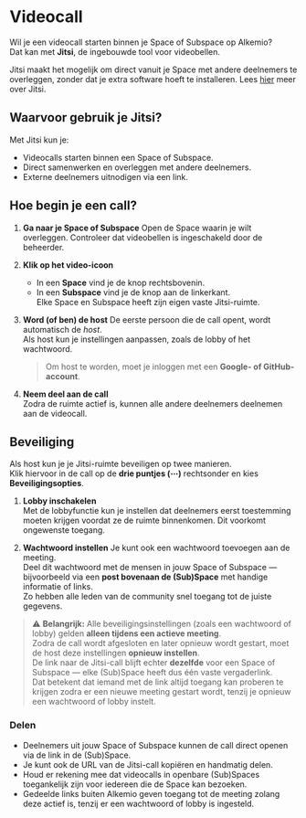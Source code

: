 # Videocall

Wil je een videocall starten binnen je Space of Subspace op Alkemio?\
Dat kan met **Jitsi**, de ingebouwde tool voor videobellen.

Jitsi maakt het mogelijk om direct vanuit je Space met andere deelnemers te overleggen, zonder dat je extra software hoeft te installeren.
Lees [hier](https://jitsi.org/jitsi-meet/) meer over Jitsi.

## Waarvoor gebruik je Jitsi?

Met Jitsi kun je:

* Videocalls starten binnen een Space of Subspace.
* Direct samenwerken en overleggen met andere deelnemers.
* Externe deelnemers uitnodigen via een link.

## Hoe begin je een call?

1. **Ga naar je Space of Subspace**
   Open de Space waarin je wilt overleggen. Controleer dat videobellen is ingeschakeld door de beheerder.

2. **Klik op het video-icoon**
   * In een **Space** vind je de knop rechtsbovenin.
   * In een **Subspace** vind je de knop aan de linkerkant.\
     Elke Space en Subspace heeft zijn eigen vaste Jitsi-ruimte.

3. **Word (of ben) de host**
   De eerste persoon die de call opent, wordt automatisch de *host*.\
   Als host kun je instellingen aanpassen, zoals de lobby of het wachtwoord.
   > Om host te worden, moet je inloggen met een **Google- of GitHub-account**.

4. **Neem deel aan de call**\
   Zodra de ruimte actief is, kunnen alle andere deelnemers deelnemen aan de videocall.

## Beveiliging

Als host kun je je Jitsi-ruimte beveiligen op twee manieren.\
Klik hiervoor in de call op de **drie puntjes (⋯)** rechtsonder en kies **Beveiligingsopties**.

1. **Lobby inschakelen**\
   Met de lobbyfunctie kun je instellen dat deelnemers eerst toestemming moeten krijgen voordat ze de ruimte binnenkomen. Dit voorkomt ongewenste toegang.

2. **Wachtwoord instellen**
   Je kunt ook een wachtwoord toevoegen aan de meeting.\
   Deel dit wachtwoord met de mensen in jouw Space of Subspace — bijvoorbeeld via een **post bovenaan de (Sub)Space** met handige informatie of links.\
   Zo hebben alle leden van de community snel toegang tot de juiste gegevens.

> ⚠️ **Belangrijk:**
> Alle beveiligingsinstellingen (zoals een wachtwoord of lobby) gelden **alleen tijdens een actieve meeting**.\
> Zodra de call wordt afgesloten en later opnieuw wordt gestart, moet de host deze instellingen **opnieuw instellen**.\
> De link naar de Jitsi-call blijft echter **dezelfde** voor een Space of Subspace — elke (Sub)Space heeft dus één vaste vergaderlink.\
> Dat betekent dat iemand met de link altijd toegang kan proberen te krijgen zodra er een nieuwe meeting gestart wordt, tenzij je opnieuw een wachtwoord of lobby instelt.

### Delen

* Deelnemers uit jouw Space of Subspace kunnen de call direct openen via de link in de (Sub)Space.
* Je kunt ook de URL van de Jitsi-call kopiëren en handmatig delen.
* Houd er rekening mee dat videocalls in openbare (Sub)Spaces toegankelijk zijn voor iedereen die de Space kan bezoeken.
* Gedeelde links buiten Alkemio geven toegang tot de meeting zolang deze actief is, tenzij er een wachtwoord of lobby is ingesteld.
